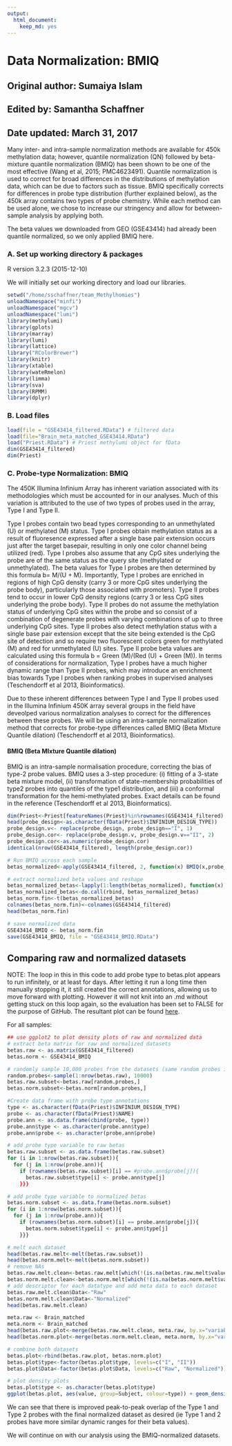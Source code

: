 ```yaml
---
output: 
  html_document: 
    keep_md: yes
---
```

Data Normalization: BMIQ
========================================================
## Original author: Sumaiya Islam
## Edited by: Samantha Schaffner
## Date updated: March 31, 2017

Many inter- and intra-sample normalization methods are available for 450k methylation data; however, quantile normalization (QN) followed by beta-mixture quantile normalization (BMIQ) has been shown to be one of the most effective (Wang et al, 2015; PMC4623491). Quantile normalization is used to correct for broad differences in the distributions of methylation data, which can be due to factors such as tissue. BMIQ specifically corrects for differences in probe type distribution (further explained below), as the 450k array contains two types of probe chemistry. While each method can be used alone, we chose to increase our stringency and allow for between-sample analysis by applying both.

The beta values we downloaded from GEO (GSE43414) had already been quantile normalized, so we only applied BMIQ here.

### A. Set up working directory & packages

R version 3.2.3 (2015-12-10)

We will initially set our working directory and load our libraries.
```r
setwd("/home/sschaffner/team_Methylhomies")
unloadNamespace("minfi")
unloadNamespace("mgcv")
unloadNamespace("lumi")
library(methylumi)
library(gplots)
library(marray)
library(lumi)
library(lattice)
library("RColorBrewer")
library(knitr)
library(xtable)
library(wateRmelon)
library(limma)
library(sva)
library(RPMM)
library(dplyr)
```

### B. Load files


```r
load(file = "GSE43414_filtered.RData") # filtered data
load(file="Brain_meta_matched_GSE43414.RData")
load("Priest.RData") # Priest methylumi object for fData
dim(GSE43414_filtered)
dim(Priest)
```

### C. Probe-type Normalization: BMIQ

The 450K Illumina Infinium Array has inherent variation associated with its methodologies which must be accounted for in our analyses. Much of this variation is attributed to the use of two types of probes used in the array, Type I and Type II.

Type I probes contain two bead types corresponding to an unmethylated (U) or methylated (M) status. Type I probes obtain methylation status as a result of fluoresence expressed after a single base pair extension occurs just after the target basepair, resulting in only one color channel being utilized (red). Type I probes also assume that any CpG sites underlying the probe are of the same status as the query site (methylated or unmethylated). The beta values for Type I probes are then determined by this formula b= M/(U + M). Importantly, Type I probes are enriched in regions of high CpG density (carry 3 or more CpG sites underlying the probe body), particularly those associated with promoters). Type II probes tend to occur in lower CpG density regions (carry 3 or less CpG sites underlying the probe body). Type II probes do not assume the methylation status of underlying CpG sites within the probe and so consist of a combination of degenerate probes with varying combinations of up to three underlying CpG sites. Type II probes also detect methylation status with a single base pair extension except that the site being extended is the CpG site of detection and so require two fluorescent colors green for methylated (M) and red for unmethylated (U) sites. Type II probe beta values are calculated using this formula b = Green (M)/(Red (U) + Green (M)). In terms of considerations for normalization, Type I probes have a much higher dynamic range than Type II probes, which may introduce an enrichment bias towards Type I probes when ranking probes in supervised analyses (Teschendorff et al 2013, Bioinformatics). 

Due to these inherent differences between Type I and Type II probes used in the Illumina Infinium 450K array several groups in the field have deveolped various normalization analyses to correct for the differences between these probes. We will be using an intra-sample normalization method that corrects for probe-type differences called BMIQ (Beta MIxture Quantile dilation) (Teschendorff et al 2013, Bioinformatics).

#### BMIQ (Beta MIxture Quantile dilation)

BMIQ is an intra-sample normalisation procedure, correcting the bias of type-2 probe values. BMIQ uses a 3-step procedure: (i) fitting of a 3-state beta mixture model, (ii) transformation of state-membership probabilities of type2 probes into quantiles of the type1 distribution, and (iii) a conformal transformation for the hemi-methylated probes. Exact details can be found in the reference (Teschendorff et al 2013, Bioinformatics).


```r
dim(Priest<-Priest[featureNames(Priest)%in%rownames(GSE43414_filtered),])
head(probe_design<-as.character(fData(Priest)$INFINIUM_DESIGN_TYPE))
probe_design.v<- replace(probe_design, probe_design=="I", 1)
probe_design.cor<- replace(probe_design.v, probe_design.v=="II", 2)
probe_design.cor<-as.numeric(probe_design.cor)
identical(nrow(GSE43414_filtered), length(probe_design.cor))
```

```r
# Run BMIQ across each sample
betas_normalized<-apply(GSE43414_filtered, 2, function(x) BMIQ(x,probe_design.cor)) # this code takes a long time---best to run it overnight esp if you have a lot of samples
```

```r
# extract normalized beta values and reshape
betas_normalized_betas<-lapply(1:length(betas_normalized), function(x) betas_normalized[[x]]$nbeta)
betas_normalized_betas<-do.call(rbind, betas_normalized_betas)
betas_norm.fin<-t(betas_normalized_betas)
colnames(betas_norm.fin)<-colnames(GSE43414_filtered)
head(betas_norm.fin)

# save normalized data
GSE43414_BMIQ <- betas_norm.fin
save(GSE43414_BMIQ, file = "GSE43414_BMIQ.RData")
```

## Comparing raw and normalized datasets   
NOTE: The loop in this in this code to add probe type to betas.plot appears to run infinitely, or at least for days. After letting it run a long time then manually stopping it, it still created the correct annotations, allowing us to move forward with plotting. However it will not knit into an .md without getting stuck on this loop again, so the evaluation has been set to FALSE for the purpose of GitHub. The resultant plot can be found [here](https://github.com/STAT540-UBC/team_Methylhomies/blob/master/Images/raw_normalized_ggplot.png).

For all samples:
```r
## use ggplot2 to plot density plots of raw and normalized data
# extract beta matrix for raw and normalized datasets
betas.raw <- as.matrix(GSE43414_filtered)
betas.norm <- GSE43414_BMIQ

# randomly sample 10,000 probes from the datasets (same random probes in each dataset)
random.probes<-sample(1:nrow(betas.raw), 10000)
betas.raw.subset<-betas.raw[random.probes,]
betas.norm.subset<-betas.norm[random.probes,]

#Create data frame with probe type annotations
type <- as.character(fData(Priest)$INFINIUM_DESIGN_TYPE)
probe <- as.character(fData(Priest)$NAME)
probe.ann <- as.data.frame(cbind(probe, type))
probe.ann$type <- as.character(probe.ann$type)
probe.ann$probe <- as.character(probe.ann$probe)

# add probe type variable to raw betas
betas.raw.subset <- as.data.frame(betas.raw.subset)
for (i in 1:nrow(betas.raw.subset)){
  for (j in 1:nrow(probe.ann)){
    if (rownames(betas.raw.subset)[i] == #probe.ann$probe[j]){
      betas.raw.subset$type[i] <- probe.ann$type[j]
    }}}

# add probe type variable to normalized betas
betas.norm.subset <- as.data.frame(betas.norm.subset)
for (i in 1:nrow(betas.norm.subset)){
  for (j in 1:nrow(probe.ann)){
    if (rownames(betas.norm.subset)[i] == probe.ann$probe[j]){
      betas.norm.subset$type[i] <- probe.ann$type[j]
    }}}

# melt each dataset
head(betas.raw.melt<-melt(betas.raw.subset))
head(betas.norm.melt<-melt(betas.norm.subset))
# remove NAs
betas.raw.melt.clean<-betas.raw.melt[which(!(is.na(betas.raw.melt$value))),]
betas.norm.melt.clean<-betas.norm.melt[which(!(is.na(betas.norm.melt$value))),]
# add descriptor for each datatype and add meta data to each dataset
betas.raw.melt.clean$Data<-"Raw"
betas.norm.melt.clean$Data<-"Normalized"
head(betas.raw.melt.clean)

meta.raw <- Brain_matched
meta.norm <- Brain_matched
head(betas.raw.plot<-merge(betas.raw.melt.clean, meta.raw, by.x="variable", by.y="barcode"))
head(betas.norm.plot<-merge(betas.norm.melt.clean, meta.norm, by.x="variable", by.y="barcode"))

# combine both datasets
betas.plot<-rbind(betas.raw.plot, betas.norm.plot)
betas.plot$type<-factor(betas.plot$type, levels=c("I", "II"))
betas.plot$Data<-factor(betas.plot$Data, levels=c("Raw", "Normalized"))

# plot density plots
betas.plot$type <- as.character(betas.plot$type)
ggplot(betas.plot, aes(value, group=Subject, colour=type)) + geom_density() + theme_bw() + facet_wrap(~Data) + scale_color_manual(values = c("blue","red"))
```

We can see that there is improved peak-to-peak overlap of the Type 1 and Type 2 probes with the final normalized dataset as desired (ie Type 1 and 2 probes have more similar dynamic ranges for their beta values). 

We will continue on with our analysis using the BMIQ-normalized datasets.
